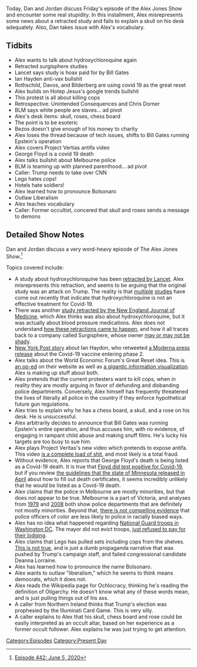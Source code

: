 {{DEFAULTSORT:
    #_EPISODE_0442:June 5, 2020
}}{{Episode
    | title           = June 5, 2020
    | caption         = [https://knowledgefight.libsyn.com/442-june-5-2020 Listen to this episode on Libsyn]
    | episodeNumber   = 442
    | length          = 01:58:24
    | airDate         = June 8, 2020
    | coverageDate    = June 5, 2020
    | episodeType     = [[:Category:Present Day|Present Day]]
    | appearance      = [[Bill Gates]], [[Ian Hayden]], [[Jeffrey Epstein]], [[George Floyd]]
    | previousEpisode = [[441: June 3-4, 2020]]
    | nextEpisode     = [[443: June 9, 2020]]
}}

{{Stub}}

Today, Dan and Jordan discuss Friday's episode of the Alex Jones Show and encounter some real stupidity. In this installment, Alex misrepresents some news about a retracted study and fails to explain a skull on his desk adequately. Also, Dan takes issue with Alex's vocabulary.

==Tidbits==

*Alex wants to talk about hydroxychloroquine again
*Retracted surgisphere studies
*Lancet says study is hoax paid for by Bill Gates
*Ian Hayden anti-vax bullshit
*Rothschild, Davos, and Bilderberg are using covid 19 as the great reset
*Alex builds on Hotep Jesus's google trends bullshit
*This protest is all about killing cops
*Retrospective: Unintended Consequences and Chris Dorner
*BLM says white people are slaves... ad pivot
*Alex's desk items: skull, roses, chess board
*The point is to be esoteric
*Bezos doesn't give enough of his money to charity
*Alex loses the thread because of tech issues, shifts to Bill Gates running Epstein's operation
*Alex covers Project Vertias antifa video
*George Floyd is a covid 19 death
*Alex talks bullshit about Melbourne police
*BLM is teaming up with planned parenthood... ad pivot
*Caller: Trump needs to take over CNN
*Lego hates cops!
*Hotels hate soldiers!
*Alex learned how to pronounce Bolsonaro
*Outlaw Liberalism
*Alex teaches vocabulary
*Caller: Former occultist, concered that skull and roses sends a message to demons

==Detailed Show Notes==

Dan and Jordan discuss a very word-heavy episode of The Alex Jones Show.<ref>[https://knowledgefight.com/research/2020/6/8/episode-442-june-5-2020 Episode 442: June 5, 2020]</ref>

Topics covered include:

*A study about hydroxychloroquine has been [https://www.statnews.com/2020/06/04/lancet-retracts-major-covid-19-paper-that-raised-safety-concerns-about-malaria-drugs/ retracted by Lancet]. Alex misrepresents this retraction, and seems to be arguing that the original study was an attack on Trump. The reality is that [https://www.statnews.com/2020/06/03/hydroxychloroquine-does-not-prevent-covid-19-infection-in-people-who-have-been-exposed-study-says/ multiple] [https://www.statnews.com/2020/06/05/hydroxychloroquine-had-no-benefit-for-hospitalized-covid-19-patients-possibly-closing-door-to-use-of-drug/ studies] have come out recently that indicate that hydroxychloroquine is not an effective treatment for Covid-19.
*There was another [https://www.nejm.org/doi/full/10.1056/NEJMoa2007621 study retracted by the New England Journal of Medicine], which Alex thinks was also about hydroxychloroquine, but it was actually about blood pressure medications. Alex does not understand [https://www.theguardian.com/science/2020/may/28/questions-raised-over-hydroxychloroquine-study-which-caused-who-to-halt-trials-for-covid-19 how these retractions came to happen], and how it all traces back to a company called Surgisphere, whose owner [https://www.buzzfeednews.com/article/peteraldhous/image-manipulation-surgisphere-sapan-desai may or may not be shady].
*[https://nypost.com/2020/05/27/moderna-coronavirus-vaccine-tester-fainted-had-high-fever/ New York Post story] about Ian Haydon, who retweeted [https://investors.modernatx.com/news-releases/news-release-details/moderna-announces-first-participants-each-age-cohort-dosed-phase a Moderna press release] about the Covid-19 vaccine entering phase 2.
*Alex talks about the World Economic Forum's Great Reset idea. This is [https://www.weforum.org/agenda/2020/06/now-is-the-time-for-a-great-reset/ an op-ed] on their website as well as [https://intelligence.weforum.org/topics/a1G0X000006OLciUAG?tab=publications a gigantic information visualization]. Alex is making up stuff about both.
*Alex pretends that the current protesters want to kill cops, when in reality they are mostly arguing in favor of defunding and disbanding police departments. Conversely, Alex himself has frequently threatened the lives of literally all police in the country if they enforce hypothetical future gun regulations.
*Alex tries to explain why he has a chess board, a skull, and a rose on his desk. He is unsuccessful.
*Alex arbitrarily decides to announce that Bill Gates was running Epstein's entire operation, and thus accuses him, with no evidence, of engaging in rampant child abuse and making snuff films. He's lucky his targets are too busy to sue him.
*Alex plays Project Veritas's new video which pretends to expose antifa. This video [https://www.thedailybeast.com/project-veritas-uses-bookstore-from-portlandia-as-nefarious-antifa-hq is a complete load of shit], and most likely is a total fraud.
*Without evidence, Alex reports that George Floyd's death is being listed as a Covid-19 death. It is true that [https://www.cnn.com/2020/06/04/health/george-floyd-coronavirus-autopsy/index.html Floyd did test positive for Covid-19], but if you review [https://www.cdc.gov/nchs/data/nvss/vsrg/vsrg03-508.pdf the guidelines that the state of Minnesota released in April] about how to fill out death certificates, it seems incredibly unlikely that he would be listed as a Covid-19 death.
*Alex claims that the police in Melbourne are mostly minorities, but that does not appear to be true. Melbourne is a part of Victoria, and analyses from [http://johnbraithwaite.com/wp-content/uploads/2016/03/Note%20on%20the%20Demographic%20Composition%20of%20Australian%20Police%20Forces%20and%20Prisons%20Services.pdf 1979] and [https://researchbank.swinburne.edu.au/file/cbac5752-a103-44b8-acda-1bd155166f30/1/PDF%20%28Published%20version%29.pdf 2008] both show police departments that are definitely not mostly minorities. Beyond that, [http://www.policeaccountability.org.au/racial-profiling/will-a-more-diverse-police-force-reduce-racial-profiling/ there is not compelling evidence] that police officers of color are less likely to police in racially biased ways.
*Alex has no idea what happened regarding [https://ksltv.com/438915/utah-national-guardsmen-evicted-from-dc-hotels/ National Guard troops in Washington DC]. The mayor did not evict troops, [https://www.wusa9.com/article/news/verify/verify-no-dc-mayor-bowser-did-not-evict-national-guard-members-from-a-marriott-hotel/65-202afda1-1b47-4101-a4d2-7a9a0be6b7ed just refused to pay for their lodging].
*Alex claims that Lego has pulled sets including cops from the shelves. [https://factcheck.thedispatch.com/p/did-lego-pull-products-featuring This is not true], and is just a dumb propaganda narrative that was pushed by Trump's campaign staff, and failed congressional candidate Deanna Lorraine.
*Alex has learned how to pronounce the name Bolsonaro.
*Alex wants to outlaw "liberalism," which he seems to think means democrats, which it does not.
*Alex reads the Wikipedia page for Ochlocracy, thinking he's reading the definition of Oligarchy. He doesn't know what any of these words mean, and is just pulling things out of his ass.
*A caller from Northern Ireland thinks that Trump's election was prophesied by the Illuminati Card Game. This is very silly.
*A caller explains to Alex that his skull, chess board and rose could be easily interpreted as an occult altar, based on her experience as a former occult follower. Alex explains he was just trying to get attention.

[[Category:Episodes]]
[[Category:Present Day]]

